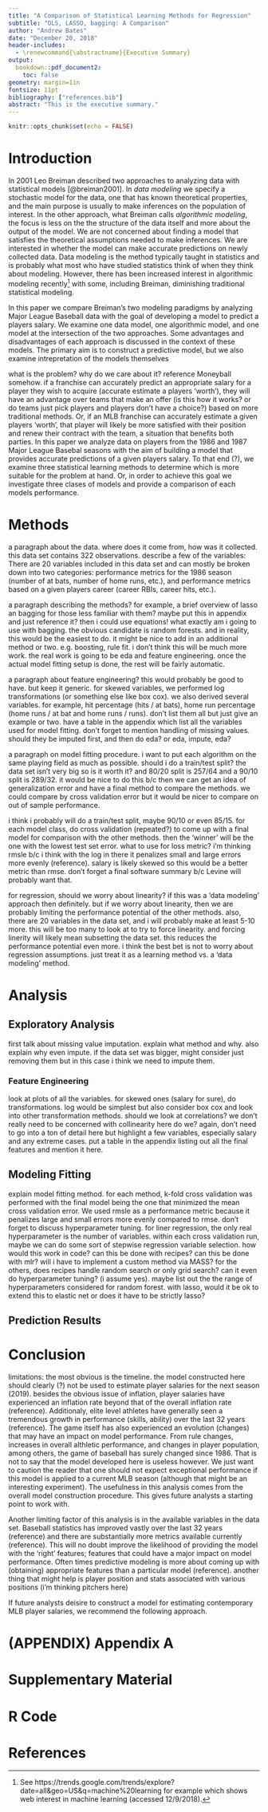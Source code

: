```yaml
---
title: "A Comparison of Statistical Learning Methods for Regression"
subtitle: "OLS, LASSO, bagging: A Comparison"
author: "Andrew Bates"
date: "December 20, 2018"
header-includes:
  - \renewcommand{\abstractname}{Executive Summary}
output: 
  bookdown::pdf_document2:
    toc: false
geometry: margin=1in
fontsize: 11pt
bibliography: ["references.bib"]
abstract: "This is the executive summary."
---
```


```r
knitr::opts_chunk$set(echo = FALSE)
```



# Introduction

In 2001 Leo Breiman described two approaches to analyzing data with statistical models [@breiman2001]. In *data modeling* we specify a stochastic model for the data, one that has known theoretical properties, and the main purpose is usually to make inferences on the population of interest. In the other approach, what Breiman calls *algorithmic modeling*, the focus is less on the the structure of the data itself and more about the output of the model. We are not concerned about finding a model that satisfies the theoretical assumptions needed to make inferences. We are interested in whether the model can make accurate predictions on newly collected data. Data modeling is the method typically taught in statistics and is probably what most who have studied statistics think of when they think about modeling. However, there has been increased interest in algorithmic modeling recently[^1] with some, including Breiman, diminishing traditional statistical modeling. 



In this paper we compare Breiman's two modeling paradigms by analyzing Major League Baseball data with the goal of developing a model to predict a players salary. We examine one data model, one algorithmic model, and one model at the intersection of the two approaches. Some advantages and disadvantages of each approach is discussed in the context of these models. The primary aim is to construct a predictive model, but we also examine intrepretation of the models themselves


what is the problem? why do we care about it? reference Moneyball somehow. if a franchise can accurately predict an appropriate salary for a player they wish to acquire (accurate estimate a players 'worth'), they will have an advantage over teams that make an offer (is this how it works? or do teams just pick players and players don't have a choice?) based on more traditional methods. Or, if an MLB franchise can accurately estimate a given players 'worth', that player will likely be more satisfied with their position and renew their contract with the team, a situation that benefits both parties. In this paper we analyze data on players from the 1986 and 1987 Major League Basebal seasons with the aim of building a model that provides accurate predictions of a given players salary. To that end (?), we examine three statistical learning methods to determine which is more suitable for the problem at hand. Or, in order to achieve this goal we investigate three clases of models and provide a comparison of each models performance.

[^1]: See https://trends.google.com/trends/explore?date=all&geo=US&q=machine%20learning for example which shows web interest in machine learning (accessed 12/9/2018).

# Methods

a paragraph about the data. where does it come from, how was it collected. this data set contains 322 observations. describe a few of the variables: There are 20 variables included in this data set and can mostly be broken down into two categories: performance metrics for the 1986 season (number of at bats, number of home runs, etc.), and performance metrics based on a given players career (career RBIs, career hits, etc.).

a paragraph describing the methods? for example, a brief overview of lasso an bagging for those less familiar with them? maybe put this in appendix and just reference it? then i could use equations! what exactly am i going to use with bagging. the obvious candidate is random forests. and in reality, this would be the easiest to do. it might be nice to add in an additional method or two. e.g. boosting, rule fit. i don't think this will be much more work. the real work is going to be eda and feature engineering. once the actual model fitting setup is done, the rest will be fairly automatic.

a paragraph about feature engineering? this would probably be good to have. but keep it generic. for skewed variables, we performed log transformations (or something else like box cox). we also derived several variables. for example, hit percentage (hits / at bats), home run percentage (home runs / at bat and home runs / runs). don't list them all but just give an example or two. have a table in the appendix which list all the variables used for model fitting. don't forget to mention handling of missing values. should they be imputed first, and then do eda? or eda, impute, eda?

a paragraph on model fitting procedure. i want to put each algorithm on the same playing field as much as possible. should i do a train/test split? the data set isn't very big so is it worth it? and 80/20 split is 257/64 and a 90/10 split is 289/32. it would be nice to do this b/c then we can get an idea of generalization error and have a final method to compare the methods. we could compare by cross validation error but it would be nicer to compare on out of sample performance.

i think i probably will do a train/test split, maybe 90/10 or even 85/15. for each model class, do cross validation (repeated?) to come up with a final model for comparison with the other methods. then the 'winner' will be the one with the lowest test set error. what to use for loss metric? i'm thinking rmsle b/c i think with the log in there it penalizes small and large errors more evenly (reference). salary is likely skewed so this would be a better metric than rmse. don't forget a final software summary b/c Levine will probably want that.

for regression, should we worry about linearity? if this was a 'data modeling' approach then definitely. but if we worry about linearity, then we are probably limiting the performance potential of the other methods. also, there are 20 variables in the data set, and i will probably make at least 5-10 more. this will be too many to look at to try to force linearity. and forcing linerity will likely mean subsetting the data set. this reduces the performance potential even more. i think the best bet is not to worry about regression assumptions. just treat it as a learning method vs. a 'data modeling' method.


# Analysis


## Exploratory Analysis

first talk about missing value imputation. explain what method and why. also explain why even impute. if the data set was bigger, might consider just removing them but in this case i think we need to impute them.


### Feature Engineering


look at plots of all the variables. for skewed ones (salary for sure), do transformations. log would be simplest but also consider box cox and look into other transformation methods. should we look at correlations? we don't really need to be concerned with collinearity here do we? again, don't need to go into a ton of detail here but highlight a few variables, especially salary and any extreme cases. put a table in the appendix listing out all the final features and mention it here.



## Modeling Fitting

explain model fitting method. for each method, k-fold cross validation was performed with the final model being the one that minimized the mean cross validation error. We used rmsle as a performance metric because it penalizes large and small errors more evenly compared to rmse. don't forget to discuss hyperparameter tuning. for liner regression, the only real hyperparameter is the number of variables. within each cross validation run, maybe we can do some sort of stepwise regression variable selection. how would this work in code? can this be done with recipes? can this be done with mlr? will i have to implement a custom method via MASS? for the others, does recipes handle random search or only grid search? can it even do hyperparameter tuning? (i assume yes). maybe list out the the range of hyperparameters considered for random forest. with lasso, would it be ok to extend this to elastic net or does it have to be strictly lasso?

## Prediction Results




# Conclusion


limitations: the most obvious is the timeline. the model constructed here should clearly (?) not be used to estimate player salaries for the next season (2019). besides the obvious issue of inflation, player salaries have experienced an inflation rate beyond that of the overall inflation rate (reference). Additionaly, elite level athletes have generally seen a tremendous growth in performance (skills, ability) over the last 32 years (reference). The game itself has also experienced an evolution (changes) that may have an impact on model performance. From rule changes, increases in overall althletic performance, and changes in player population, among others, the game of baseball has surely changed since 1986. That is not to say that the model developed here is useless however. We just want to caution the reader that one should not expect exceptional performance if this model is applied to a current MLB season (although that might be an interesting experiment). The usefulness in this analysis comes from the overall model construction procedure. This gives future analysts a starting point to work with. 

Another limiting factor of this analysis is in the available variables in the data set. Baseball statistics has improved vastly over the last 32 years (reference) and there are substantially more metrics available currently (reference). This will no doubt improve the likelihood of providing the model with the 'right' features; features that could have a major impact on model performance. Often times predictive modeling is more about coming up with (obtaining) appropriate features than a particular model (reference). another thing that might help is player position and stats associated with various positions (i'm thinking pitchers here)

If future analysts deisire to construct a model for estimating contemporary MLB player salaries, we recommend the following approach.


\newpage

# (APPENDIX) Appendix A  {-}

# Supplementary Material


# R Code


<!--
\begin{appendices}

\section{Supplementary Figures}

\section{Model Stuff}

\end{appendices}
-->

\newpage

# References

